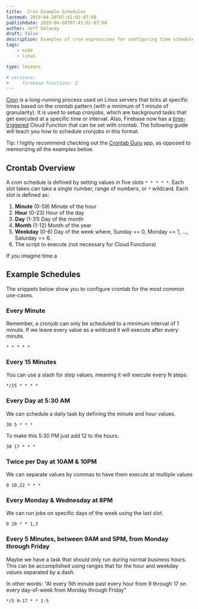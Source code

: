 ```yaml
---
title:  Cron Example Schedules
lastmod: 2019-04-20T07:41:02-07:00
publishdate: 2019-04-08T07:41:02-07:00
author: Jeff Delaney
draft: false
description: Examples of cron expressions for configuring time schedules and cronjobs.  
tags: 
    - node
    - linux

type: lessons

# versions: 
#     firebase-functions: 2
---
```


[Cron](https://en.wikipedia.org/wiki/Cron) is a long-running process used on Linux servers that ticks at specific times based on the crontab pattern (with a minimum of 1 minute of granularity). It is used to setup *cronjobs*, which are background tasks that get executed at a specific time or interval. Also, Firebase now has a [time-triggered](https://firebase.googleblog.com/2019/04/schedule-cloud-functions-firebase-cron.html) Cloud Function that can be set with crontab. The following guide will teach you how to schedule cronjobs in this format. 

Tip: I highly recommend checking out the [Crontab Guru](https://crontab.guru/every-weekday) app, as opposed to memorizing all the examples below. 

## Crontab Overview

A cron schedule is defined by setting values in five slots `* * * * *`. Each slot takes can take a single number, range of numbers, or `*` wildcard. Each slot is defined as:

1. **Minute** (0-59) Minute of the hour
2. **Hour**	(0-23) Hour of the day
3. **Day**	(1-31)	Day of the month
4. **Month** (1-12)	Month of the year
5. **Weekday** (0-6) Day of the week where, Sunday == 0, Monday == 1, ..., Saturday == 6. 
6. The script to execute (not necessary for Cloud Functions)

If you imagine time a 

## Example Schedules

The snippets below show you to configure crontab for the most common use-cases. 

### Every Minute

Remember, a cronjob can only be scheduled to a minimum interval of 1 minute. If we leave every value as a wildcard it will execute after every minute. 

```text
* * * * *
```

### Every 15 Minutes

You can use a slash for step values, meaning it will execute every N steps. 

```text
*/15 * * * *
```


### Every Day at 5:30 AM

We can schedule a daily task by defining the minute and hour values. 

```text
30 5 * * *
```

To make this 5:30 PM just add 12 to the hours. 

```text
30 17 * * *
```

### Twice per Day at 10AM & 10PM

We can separate values by commas to have them execute at multiple values

```text
0 10,22 * * *
```

### Every Monday & Wednesday at 8PM

We can run jobs on specific days of the week using the last slot. 

```text
0 20 * * 1,3
```


### Every 5 Minutes, between 9AM and 5PM, from Monday through Friday

Maybe we have a task that should only run during normal business hours. This can be accomplished using ranges that for the hour and weekday values separated by a dash. 

In other words: "At every 5th minute past every hour from 9 through 17 on every day-of-week from Monday through Friday"

```text
*/5 9-17 * * 1-5
```
